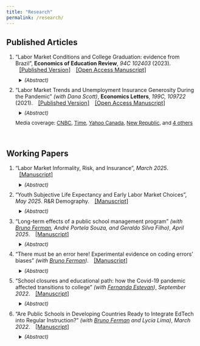 ```yaml
---
title: "Research"
permalink: /research/
---
```


<style>
  details{
    padding: 7pt;
  }
details[open]{
    background: #eeeeee;
}
</style>

## Published Articles

<ol>
<li>"Labor Market Conditions and College Graduation: evidence from Brazil", <b>Economics of Education Review</b>, <i> 94C 102403</i> (2023).<span style="font-size:11pt;color:blue"> <span style="margin-left:10px"> <a href="https://doi.org/10.1016/j.econedurev.2023.102403" target="_blank">[Published Version]</a> </span>  <span style="margin-left:10px"> <a href="https://lucasfinamor.github.io/files/Finamor_2023_EER_manuscript.pdf" target="_blank">[Open Access Manuscript]</a> </span> </span>
<details> <summary style="font-size:10pt"><i>(Abstract)  </i></summary> 
<p style="font-size:10pt" align="justify"> 
College students graduating in a recession have been shown to face large and persistent negative effects on their earnings, health, and other outcomes. This paper investigates whether students delay graduation to avoid these effects. Using data on the universe of students in higher education in Brazil and leveraging variation in labor market conditions across time, space, and chosen majors, the paper finds that students in public institutions delay graduation to avoid entering depressed labor markets. A typical recession causes the on-time graduation rate to fall by 6.5% in public universities and there is no effect on private institutions. The induced delaying increases average graduation by 0.11 semesters, consistent with 1 out of 18 students delaying graduation by one year in public universities. The delaying effect is larger for students with higher scores, in higher-earnings majors, and from more advantaged backgrounds. This has important implications for the distributional impact of recessions. 
</p></details>
</li>

<li>
"Labor Market Trends and Unemployment Insurance Generosity During the Pandemic" <i>(with Dana Scott)</i>, <b>Economics Letters</b>, <i>199C, 109722</i> (2021). <span style="font-size:11pt;color:blue"> <span style="margin-left:10px"> <a href="https://doi.org/10.1016/j.econlet.2020.109722" target="_blank">[Published Version]</a> </span> <span style="margin-left:10px"> <a href="https://lucasfinamor.github.io/files/Finamor_Scott_2021_Manuscript.pdf" target="_blank">[Open Access Manuscript]</a> </span> </span>
<details> <summary style="font-size:10pt"><i>(Abstract)</i></summary> 
<p style="font-size:10pt" align="justify"> 
We test whether changes in unemployment insurance (UI) benefit generosity under the CARES Act in the US are associated with differential employment outcomes under the distinct conditions of the pandemic. While we observe a negative association between UI generosity and employment, we show that the relative employment gap arises before the Act was instituted, decreases in magnitude when the augmented benefits were in place, and does not change when the benefits expansion expires.
</p></details>
<span style="font-size:10pt"> Media coverage: <a href="https://www.cnbc.com/2021/01/12/600-unemployment-boost-backed-by-ron-wyden-not-a-work-disincentive.html" target="_blank">CNBC</a>, <a href="https://time.com/6078388/myth-generous-unemployment-benefits/?utm_source=feedburner&utm_medium=feed&utm_campaign=Feed%3A+time%2Fideas+%28TIME+Ideas%29" target="_blank">Time</a>, <a href="https://ca.news.yahoo.com/u-spends-less-nearly-every-164720852.html" target="_blank">Yahoo Canada</a>, <a href="https://newrepublic.com/article/160837/case-2000-checks" target="_blank">New Republic</a>, and <a href="https://plu.mx/plum/a/news?doi=10.1016/j.econlet.2020.109722&theme=plum-sciencedirect-theme&hideUsage=true" target="_blank">4 others</a>
</span>
</li>
</ol>

</br>

## Working Papers

<ol>
<li>"Labor Market Informality, Risk, and Insurance", <i>March 2025</i>. <span style="font-size:11pt;color:blue">  <span style="margin-left:10px"> <a href="https://lucasfinamor.github.io/files/Finamor_Lucas_JMP.pdf" target="_blank">[Manuscript]</a> </span>   </span>
<details> <summary style="font-size:10pt"><i>(Abstract) </i></summary> 
<p style="font-size:10pt" align="justify"> 
  In labor markets with substantial informality, distinct working arrangements offer different prospects for workers. Formal employment provides insurance requiring contributions and taxes. Informal and self-employment lack insurance but offer faster exits from unemployment. Workers face complex tradeoffs involving present and future risks, insurance, liquidity, and earnings. To measure the relative values of employment types, I develop a life-cycle model of employment and savings in a frictional search environment. I estimate the model exploiting linked longitudinal survey and administrative Chilean data and policy reforms. Informal workers would forgo one-quarter of net earnings to be formal employees. Informal opportunities also provide substantial insurance against unemployment risk. 
</p></details>
</li>

<li> "Youth Subjective Life Expectancy and Early Labor Market Choices", <i>May 2025</i>. R&R Demography. <span style="font-size:11pt;color:blue">  <span style="margin-left:10px"> <a href="https://lucasfinamor.github.io/files/finamor_youthSLE.pdf" target="_blank">[Manuscript]</a> </span>  </span>
<details> <summary style="font-size:10pt"><i>(Abstract)</i></summary> 
<p style="font-size:10pt" align="justify"> The literature has documented how subjective life expectancy (SLE) is strongly associated with savings and retirement outcomes for those nearing retirement. This paper assesses whether SLE matters when young individuals make consequential career decisions at the labor market entrance. Exploring survey and administrative data from Chile, I show how individuals aged 18--26 with one standard deviation higher SLE have about 5% higher pension wealth 15 years later. In a pension system based on individual capitalization accounts, contributions made early in the career compound for longer and are therefore valuable. I employ different empirical strategies, including exploiting cross-sectional variation in SLE, longitudinal individual fixed-effects approach, and instrumental variables, exploring health and death of family members. All yield similar results. 
</p>
</details>
</li>

<li> "Long-term effects of a public school management program" <i>(with <a href="https://sites.google.com/site/brunoferman" target="_blank">Bruno Ferman</a>, André Portela Souza, and Geraldo Silva Filho)</i>, <i>April 2025</i>. <span style="font-size:11pt;color:blue">  <span style="margin-left:10px"> <a href="https://lucasfinamor.github.io/files/PJF_paper.pdf" target="_blank">[Manuscript]</a> </span>  </span>
<details> <summary style="font-size:10pt"><i>(Abstract)</i></summary> 
<p style="font-size:10pt" align="justify"> While a substantial body of research documents a positive correlation between school management practices and student outcomes, experimental evidence on their causal effects --- particularly over the long term --- remains limited. We exploit the randomized implementation of "Jovem de Futuro,'' a management program implemented in Brazilian public high schools. Drawing on rich administrative data, we follow students' educational and labor market trajectories over fifteen years. We find short-term improvements in test scores and high school completion. In the long run, however, the program yields null to modest effects on college enrollment and graduation, labor market participation, and earnings. 
</p>

</details>
</li>

<li>"There must be an error here! Experimental evidence on coding errors' biases" <i>(with <a href="https://sites.google.com/site/brunoferman" target="_blank">Bruno Ferman</a>)</i>. <span style="font-size:11pt;color:blue">  <span style="margin-left:10px"> <a href="https://lucasfinamor.github.io/files/CodingBias.pdf" target="_blank">[Manuscript]</a> </span>  </span>
<details> <summary style="font-size:10pt"><i>(Abstract)</i></summary> 
<p style="font-size:10pt" align="justify"> 
Quantitative research relies heavily on coding, and coding errors are relatively common even in published research.  In this paper, we examine whether individuals are more or less likely to check their code depending on the results they obtain. We test this hypothesis in a randomized experiment embedded in the recruitment process for research positions at a large international economic organization. In a coding task designed to assess candidates' programming abilities, we randomize whether participants obtain an expected or unexpected result if they commit a simple coding error. We find that individuals are 20% more likely to detect coding errors when they lead to unexpected results. This asymmetry in error detection depending on the results they generate suggests that coding errors may lead to biased findings in scientific research. </p>
</p> 
</details>
</li>

<li>
"School closures and educational path: how the Covid-19 pandemic affected transitions to college" <i>(with <a href="https://sites.google.com/site/festevang/" target="_blank"> Fernanda Estevan</a>)</i>, <i>September 2022</i>. <span style="font-size:11pt;color:blue">  <span style="margin-left:10px"> <a href="https://arxiv.org/pdf/2210.00138.pdf" target="_blank">[Manuscript]</a> </span></span>
<details> <summary style="font-size:10pt"><i>(Abstract)  </i></summary> 
<p style="font-size:10pt" align="justify"> We investigate the impact of the Covid-19 pandemic on the transition between high school and college in Brazil. Using microdata from the universe of students that applied to a selective university, we document how the Covid-19 shock increased enrollment for students in the top 10% high-quality public and private high schools. This increase comes at the expense of graduates from relatively lower-quality schools. Furthermore, this effect is entirely driven by applicants who were at high school during the Covid pandemic. The effect is large and completely offsets the gains in student background diversity achieved by a bold quota policy implemented years before Covid. These results suggest that not only students from underprivileged backgrounds endured larger negative effects on learning during the pandemic, but they also experienced a stall in their educational paths.
</p></details>
</li>

<li>"Are Public Schools in Developing Countries Ready to Integrate EdTech into Regular Instruction?" <i>(with <a href="https://sites.google.com/site/brunoferman" target="_blank">Bruno Ferman</a> and Lycia Lima)</i>, <i>March 2022</i>. <span style="font-size:11pt;color:blue"> <span style="margin-left:10px"> <a href="https://mpra.ub.uni-muenchen.de/109063/1/MPRA_paper_109063.pdf" target="_blank">[Manuscript]</a> </span> </span>
<details> <summary style="font-size:10pt"><i>(Abstract)  </i></summary> 
<p style="font-size:10pt" align="justify"> We study the impacts of a program that introduced a computer-assisted learning platform into regular math classes using a randomized control trial in Brazilian primary public schools. Once a week, teachers would take their students to the school's computer lab and teach using a dynamically adaptive platform, instead of their standard math classes. We find no average treatment effect on students' math proficiency. However, we find positive effects of the program on measures of attitudes towards math. Moreover, we find suggestive evidence that the program may have positive effects on proficiency when infrastructure is better, so that it can be implemented using one computer per student. These results highlight the implementation challenges associated with education technology interventions in developing countries.
</p></details>
</li>


</ol>

</br>


